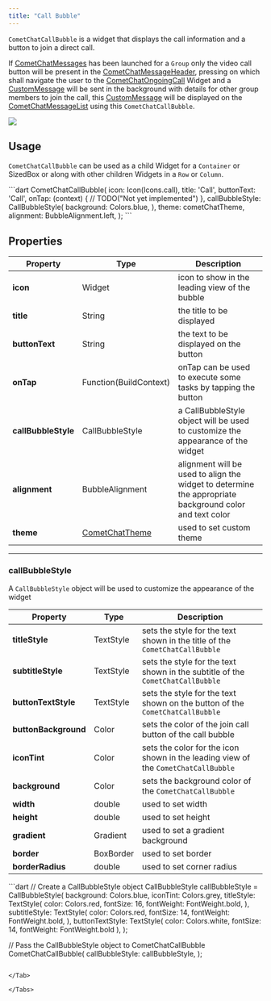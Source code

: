 ```yaml
---
title: "Call Bubble"
---
```


`CometChatCallBubble` is a widget that displays the call information and a button to join a direct call.

If [CometChatMessages](/docs/ui-kit/flutter/v4/messages) has been launched for a `Group` only the video call button will be present in the [CometChatMessageHeader](/docs/ui-kit/flutter/v4/message-header), pressing on which shall navigate the user to the [CometChatOngoingCall](/docs/ui-kit/flutter/v4/ongoing-call) Widget and a [CustomMessage](/docs/sdk/flutter/send-message) will be sent in the background with details for other group members to join the call, this [CustomMessage](/docs/sdk/flutter/send-message#custom-message) will be displayed on the [CometChatMessageList](/docs/ui-kit/flutter/v4/message-list) using this `CometChatCallBubble`.

<Frame>
  <img src="/images/079cae65-yk3iicnis8pvftufjegcoxv1xtw20wzhv2yfh3ph96wvhr8yrlpav8yz0plif59r-2dac1a5f77c5313cbf74e136a08a925b.png" />
</Frame>

## Usage

`CometChatCallBubble` can be used as a child Widget for a `Container` or SizedBox or along with other children Widgets in a `Row` or `Column`.

<Tabs>
<Tab title="Dart">
```dart
CometChatCallBubble(
  icon: Icon(Icons.call),
  title: 'Call',
  buttonText: 'Call',
  onTap: (context) {
    // TODO("Not yet implemented")
  },
  callBubbleStyle: CallBubbleStyle(
    background: Colors.blue,
  ),
  theme: cometChatTheme,
  alignment: BubbleAlignment.left,
);
```

</Tab>

</Tabs>

## Properties

| Property            | Type                                            | Description                                                                                             |
| ------------------- | ----------------------------------------------- | ------------------------------------------------------------------------------------------------------- |
| **icon**            | Widget                                          | icon to show in the leading view of the bubble                                                          |
| **title**           | String                                          | the title to be displayed                                                                               |
| **buttonText**      | String                                          | the text to be displayed on the button                                                                  |
| **onTap**           | Function(BuildContext)                          | onTap can be used to execute some tasks by tapping the button                                           |
| **callBubbleStyle** | CallBubbleStyle                                 | a CallBubbleStyle object will be used to customize the appearance of the widget                         |
| **alignment**       | BubbleAlignment                                 | alignment will be used to align the widget to determine the appropriate background color and text color |
| **theme**           | [CometChatTheme](/docs/ui-kit/flutter/v4/theme) | used to set custom theme                                                                                |

***

### callBubbleStyle

A `CallBubbleStyle` object will be used to customize the appearance of the widget

| Property             | Type      | Description                                                                        |
| -------------------- | --------- | ---------------------------------------------------------------------------------- |
| **titleStyle**       | TextStyle | sets the style for the text shown in the title of the `CometChatCallBubble`        |
| **subtitleStyle**    | TextStyle | sets the style for the text shown in the subtitle of the `CometChatCallBubble`     |
| **buttonTextStyle**  | TextStyle | sets the style for the text shown on the button of the `CometChatCallBubble`       |
| **buttonBackground** | Color     | sets the color of the join call button of the call bubble                          |
| **iconTint**         | Color     | sets the color for the icon shown in the leading view of the `CometChatCallBubble` |
| **background**       | Color     | sets the background color of the `CometChatCallBubble`                             |
| **width**            | double    | used to set width                                                                  |
| **height**           | double    | used to set height                                                                 |
| **gradient**         | Gradient  | used to set a gradient background                                                  |
| **border**           | BoxBorder | used to set border                                                                 |
| **borderRadius**     | double    | used to set corner radius                                                          |

<Tabs>
<Tab title="Dart">
```dart
// Create a CallBubbleStyle object
CallBubbleStyle callBubbleStyle = CallBubbleStyle(
  background: Colors.blue,
  iconTint: Colors.grey,
  titleStyle: TextStyle(
    color: Colors.red,
    fontSize: 16,
    fontWeight: FontWeight.bold,
  ),
  subtitleStyle: TextStyle(
    color: Colors.red,
    fontSize: 14,
    fontWeight: FontWeight.bold,
  ),
  buttonTextStyle: TextStyle(
    color: Colors.white, fontSize: 14, fontWeight: FontWeight.bold
  ),
);

// Pass the CallBubbleStyle object to CometChatCallBubble
CometChatCallBubble(
  callBubbleStyle: callBubbleStyle,
);
```

</Tab>

</Tabs>
